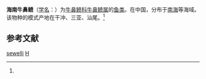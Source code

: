 {{Speciesbox
| taxon = Rhinopterus sewelli
| binomial_authority = (Misra, 1960)<ref name='id5296'>{{cite web| url =http://www.bioinfo.cn/db05/BjdwSpecies.php?action=view&id=5296| title =海南牛鼻鲼| work =《中国动物物种编目数据库》| publisher =中国科学院微生物研究所| author =中国科学院动物研究所| accessdate =2009-04-11| deadurl =yes| archiveurl =https://web.archive.org/web/20160305014801/http://www.bioinfo.cn/db05/BjdwSpecies.php?action=view&id=5296| archivedate =2016-03-05}}</ref>
}}

'''海南牛鼻鲼'''（[[学名|学名]]：{{lang|la|''Rhinopterus sewelli''}}）为[[牛鼻鲼科|牛鼻鲼科]][[牛鼻鲼属|牛鼻鲼属]]的[[鱼类|鱼类]]。在中国，分布于[[南海|南海]]等海域。该物种的模式产地在干冲、三亚、汕尾。<ref name='id5296'/>

== 参考文献 ==
{{reflist}}

{{鱼类小作品}}
{{Taxonbar}}
[[Category:牛鼻鲼属|sewelli]]
[[Category:_1960年描述的鱼类|H]]